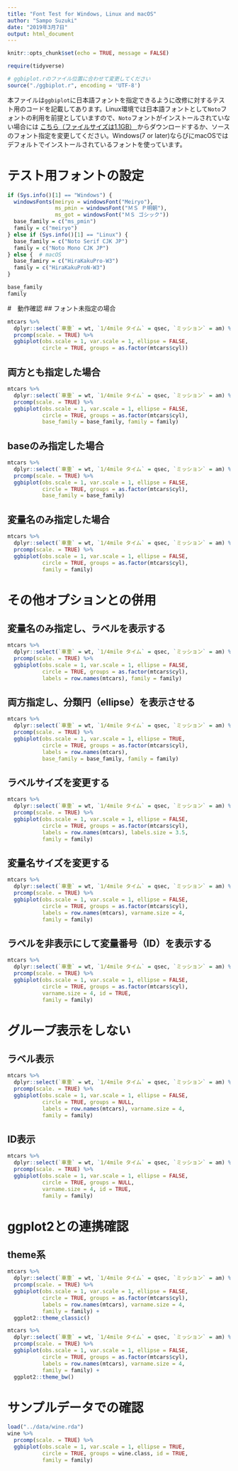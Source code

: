 ---
title: "Font Test for Windows, Linux and macOS"
author: "Sampo Suzuki"
date: "2019年3月7日"
output: html_document
---

```{r setup, include=FALSE}
knitr::opts_chunk$set(echo = TRUE, message = FALSE)

require(tidyverse)

# ggbiplot.rのファイル位置に合わせて変更してください
source("./ggbiplot.r", encoding = 'UTF-8')
```

本ファイルは`ggbiplot`に日本語フォントを指定できるように改修に対するテスト用のコードを記載してあります。Linux環境では日本語フォントとして`Noto`フォントの利用を前提としていますので、`Noto`フォントがインストールされていない場合には [こちら（ファイルサイズは1.1GB） <i class="fa fa-external-link"></i>](https://www.google.com/get/noto/help/install/){target="_blank" title="Google Note Fonts"} からダウンロードするか、ソースのフォント指定を変更してください。Windows(7 or later)ならびにmacOSではデフォルトでインストールされているフォントを使っています。


# テスト用フォントの設定
```{r}
if (Sys.info()[1] == "Windows") {
  windowsFonts(meiryo = windowsFont("Meiryo"),
               ms_pmin = windowsFont("ＭＳ Ｐ明朝"),
               ms_got = windowsFont("ＭＳ ゴシック"))
  base_family = c("ms_pmin")
  family = c("meiryo")
} else if (Sys.info()[1] == "Linux") {
  base_family = c("Noto Serif CJK JP")
  family = c("Noto Mono CJK JP")
} else {  # macOS
  base_famiry = c("HiraKakuPro-W3")
  family = c("HiraKakuProN-W3")
}

base_family
family
```


#　動作確認
## フォント未指定の場合
```{r}
mtcars %>% 
  dplyr::select(`車重` = wt, `1/4mile タイム` = qsec, `ミッション` = am) %>%
  prcomp(scale. = TRUE) %>%
  ggbiplot(obs.scale = 1, var.scale = 1, ellipse = FALSE,
           circle = TRUE, groups = as.factor(mtcars$cyl))
```

## 両方とも指定した場合
```{r}
mtcars %>% 
  dplyr::select(`車重` = wt, `1/4mile タイム` = qsec, `ミッション` = am) %>%
  prcomp(scale. = TRUE) %>%
  ggbiplot(obs.scale = 1, var.scale = 1, ellipse = FALSE,
           circle = TRUE, groups = as.factor(mtcars$cyl),
           base_family = base_family, family = family)
```

## baseのみ指定した場合
```{r}
mtcars %>% 
  dplyr::select(`車重` = wt, `1/4mile タイム` = qsec, `ミッション` = am) %>%
  prcomp(scale. = TRUE) %>%
  ggbiplot(obs.scale = 1, var.scale = 1, ellipse = FALSE,
           circle = TRUE, groups = as.factor(mtcars$cyl),
           base_family = base_family)
```

## 変量名のみ指定した場合
```{r}
mtcars %>% 
  dplyr::select(`車重` = wt, `1/4mile タイム` = qsec, `ミッション` = am) %>%
  prcomp(scale. = TRUE) %>%
  ggbiplot(obs.scale = 1, var.scale = 1, ellipse = FALSE,
           circle = TRUE, groups = as.factor(mtcars$cyl),
           family = family)
```

# その他オプションとの併用
## 変量名のみ指定し、ラベルを表示する
```{r}
mtcars %>% 
  dplyr::select(`車重` = wt, `1/4mile タイム` = qsec, `ミッション` = am) %>%
  prcomp(scale. = TRUE) %>%
  ggbiplot(obs.scale = 1, var.scale = 1, ellipse = FALSE,
           circle = TRUE, groups = as.factor(mtcars$cyl),
           labels = row.names(mtcars), family = family)
```


## 両方指定し、分類円（ellipse）を表示させる
```{r}
mtcars %>% 
  dplyr::select(`車重` = wt, `1/4mile タイム` = qsec, `ミッション` = am) %>%
  prcomp(scale. = TRUE) %>%
  ggbiplot(obs.scale = 1, var.scale = 1, ellipse = TRUE,
           circle = TRUE, groups = as.factor(mtcars$cyl),
           labels = row.names(mtcars), 
           base_family = base_family, family = family)
```

## ラベルサイズを変更する
```{r}
mtcars %>% 
  dplyr::select(`車重` = wt, `1/4mile タイム` = qsec, `ミッション` = am) %>%
  prcomp(scale. = TRUE) %>%
  ggbiplot(obs.scale = 1, var.scale = 1, ellipse = FALSE,
           circle = TRUE, groups = as.factor(mtcars$cyl),
           labels = row.names(mtcars), labels.size = 3.5,
           family = family)
```

## 変量名サイズを変更する
```{r}
mtcars %>% 
  dplyr::select(`車重` = wt, `1/4mile タイム` = qsec, `ミッション` = am) %>%
  prcomp(scale. = TRUE) %>%
  ggbiplot(obs.scale = 1, var.scale = 1, ellipse = FALSE,
           circle = TRUE, groups = as.factor(mtcars$cyl),
           labels = row.names(mtcars), varname.size = 4,
           family = family)
```

## ラベルを非表示にして変量番号（ID）を表示する
```{r}
mtcars %>% 
  dplyr::select(`車重` = wt, `1/4mile タイム` = qsec, `ミッション` = am) %>%
  prcomp(scale. = TRUE) %>%
  ggbiplot(obs.scale = 1, var.scale = 1, ellipse = FALSE,
           circle = TRUE, groups = as.factor(mtcars$cyl),
           varname.size = 4, id = TRUE, 
           family = family)
```

# グループ表示をしない
## ラベル表示
```{r}
mtcars %>% 
  dplyr::select(`車重` = wt, `1/4mile タイム` = qsec, `ミッション` = am) %>%
  prcomp(scale. = TRUE) %>%
  ggbiplot(obs.scale = 1, var.scale = 1, ellipse = FALSE,
           circle = TRUE, groups = NULL,
           labels = row.names(mtcars), varname.size = 4,
           family = family)
```

## ID表示
```{r}
mtcars %>% 
  dplyr::select(`車重` = wt, `1/4mile タイム` = qsec, `ミッション` = am) %>%
  prcomp(scale. = TRUE) %>%
  ggbiplot(obs.scale = 1, var.scale = 1, ellipse = FALSE,
           circle = TRUE, groups = NULL,
           varname.size = 4, id = TRUE, 
           family = family)
```

# ggplot2との連携確認

## theme系
```{r}
mtcars %>% 
  dplyr::select(`車重` = wt, `1/4mile タイム` = qsec, `ミッション` = am) %>%
  prcomp(scale. = TRUE) %>%
  ggbiplot(obs.scale = 1, var.scale = 1, ellipse = FALSE,
           circle = TRUE, groups = as.factor(mtcars$cyl),
           labels = row.names(mtcars), varname.size = 4,
           family = family) + 
  ggplot2::theme_classic()
```

```{r}
mtcars %>% 
  dplyr::select(`車重` = wt, `1/4mile タイム` = qsec, `ミッション` = am) %>%
  prcomp(scale. = TRUE) %>%
  ggbiplot(obs.scale = 1, var.scale = 1, ellipse = FALSE,
           circle = TRUE, groups = as.factor(mtcars$cyl),
           labels = row.names(mtcars), varname.size = 4,
           family = family) + 
  ggplot2::theme_bw()
```

# サンプルデータでの確認
```{r}
load("../data/wine.rda")
wine %>% 
  prcomp(scale. = TRUE) %>% 
  ggbiplot(obs.scale = 1, var.scale = 1, ellipse = TRUE,
           circle = TRUE, groups = wine.class, id = TRUE,
           family = family)
```
